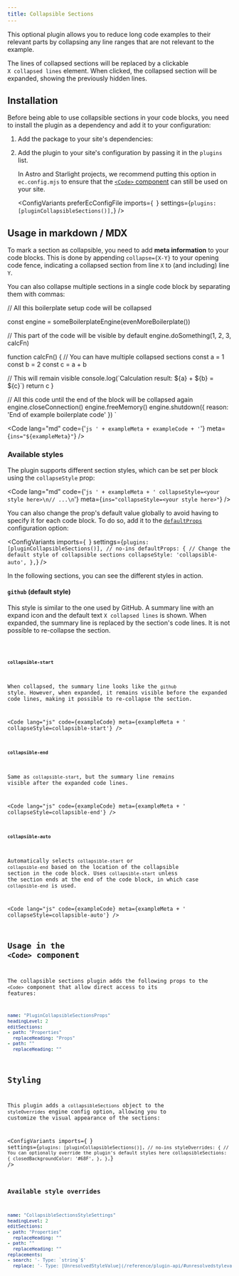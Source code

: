 ```yaml
---
title: Collapsible Sections
---
```



This optional plugin allows you to reduce long code examples to their relevant parts by collapsing any line ranges that are not relevant to the example.

The lines of collapsed sections will be replaced by a clickable `X collapsed lines` element. When clicked, the collapsed section will be expanded, showing the previously hidden lines.

## Installation

Before being able to use collapsible sections in your code blocks, you need to install the plugin as a dependency and add it to your configuration:

<Steps>

1. Add the package to your site's dependencies:

    <PackageManagers pkg="@expressive-code/plugin-collapsible-sections" />

2. Add the plugin to your site's configuration by passing it in the `plugins` list.

    In Astro and Starlight projects, we recommend putting this option in `ec.config.mjs` to ensure that the [`<Code>` component](/key-features/code-component/#using-an-ecconfigmjs-file) can still be used on your site.

    <ConfigVariants
      preferEcConfigFile
      imports={`
      `}
      settings={`
        plugins: [pluginCollapsibleSections()],
      `}
    />

</Steps>

## Usage in markdown / MDX

To mark a section as collapsible, you need to add **meta information** to your code blocks. This is done by appending `collapse={X-Y}` to your opening code fence, indicating a collapsed section from line `X` to (and including) line `Y`.

You can also collapse multiple sections in a single code block by separating them with commas:

// All this boilerplate setup code will be collapsed

const engine = someBoilerplateEngine(evenMoreBoilerplate())

// This part of the code will be visible by default
engine.doSomething(1, 2, 3, calcFn)

function calcFn() {
  // You can have multiple collapsed sections
  const a = 1
  const b = 2
  const c = a + b

  // This will remain visible
  console.log(\`Calculation result: \${a} + \${b} = \${c}\`)
  return c
}

// All this code until the end of the block will be collapsed again
engine.closeConnection()
engine.freeMemory()
engine.shutdown({ reason: 'End of example boilerplate code' })
`


<Code lang="md" code={'```js ' + exampleMeta + exampleCode + '```'} meta={`ins="${exampleMeta}"`} />

### Available styles

The plugin supports different section styles, which can be set per block using the `collapseStyle` prop:

<Code lang="md" code={'```js ' + exampleMeta + ' collapseStyle=<your style here>\n// ...\n```'} meta={`ins="collapseStyle=<your style here>"`} />

You can also change the prop's default value globally to avoid having to specify it for each code block. To do so, add it to the [`defaultProps`](/reference/configuration/#defaultprops) configuration option:

<ConfigVariants
  imports={`
  `}
  settings={`
    plugins: [pluginCollapsibleSections()], // no-ins
    defaultProps: {
      // Change the default style of collapsible sections
      collapseStyle: 'collapsible-auto',
    },
  `}
/>

In the following sections, you can see the different styles in action.

#### `github` (default style)

This style is similar to the one used by GitHub. A summary line with an expand icon and the default text `X collapsed lines` is shown. When expanded, the summary line is replaced by the section's code lines. It is not possible to re-collapse the section.

<Code lang="js" code={exampleCode} meta={exampleMeta} />

#### `collapsible-start`

When collapsed, the summary line looks like the `github` style. However, when expanded, it remains visible before the expanded code lines, making it possible to re-collapse the section.

<Code lang="js" code={exampleCode} meta={exampleMeta + ' collapseStyle=collapsible-start'} />

#### `collapsible-end`

Same as `collapsible-start`, but the summary line remains visible after the expanded code lines.

<Code lang="js" code={exampleCode} meta={exampleMeta + ' collapseStyle=collapsible-end'} />

#### `collapsible-auto`

Automatically selects `collapsible-start` or `collapsible-end` based on the location of the collapsible section in the code block. Uses `collapsible-start` unless the section ends at the end of the code block, in which case `collapsible-end` is used.

<Code lang="js" code={exampleCode} meta={exampleMeta + ' collapseStyle=collapsible-auto'} />

## Usage in the `<Code>` component

The collapsible sections plugin adds the following props to the `<Code>` component that allow direct access to its features:

````yml include
name: "PluginCollapsibleSectionsProps"
headingLevel: 2
editSections:
- path: "Properties"
  replaceHeading: "Props"
- path: ""
  replaceHeading: ""
````

## Styling

This plugin adds a `collapsibleSections` object to the `styleOverrides` engine config option, allowing you to customize the visual appearance of the sections:

<ConfigVariants
  imports={`
  `}
  settings={`
    plugins: [pluginCollapsibleSections()], // no-ins
    styleOverrides: {
      // You can optionally override the plugin's default styles here
      collapsibleSections: {
        closedBackgroundColor: '#68F',
      },
    },
  `}
/>

### Available style overrides

````yml include
name: "CollapsibleSectionsStyleSettings"
headingLevel: 2
editSections:
- path: "Properties"
  replaceHeading: ""
- path: ""
  replaceHeading: ""
replacements:
- search: '- Type: `string`$'
  replace: '- Type: [UnresolvedStyleValue](/reference/plugin-api/#unresolvedstylevalue)'
````
